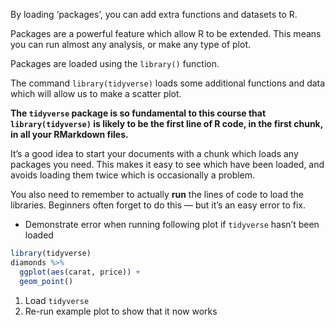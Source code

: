 By loading 'packages', you can add extra functions and datasets to R.

Packages are a powerful feature which allow R to be extended. This means you can run almost
any analysis, or make any type of plot.

Packages are loaded using the `library()` function.

The command `library(tidyverse)` loads some additional functions and data which will allow us to make a scatter plot.

**The `tidyverse` package is so fundamental to this course that `library(tidyverse)` is
likely to be the first line of R code, in the first chunk, in all your RMarkdown files.**

It's a good idea to start your documents with a chunk which loads any packages you need. This makes it easy to see which
have been loaded, and avoids loading them twice which is occasionally a problem.

You also need to remember to actually **run** the lines of code to load the libraries.
Beginners often forget to do this — but it's an easy error to fix.

:::{.direction}
* Demonstrate error when running following plot if `tidyverse` hasn't been loaded
:::

```r
library(tidyverse)
diamonds %>%
  ggplot(aes(carat, price)) +
  geom_point()
```

:::{.direction}
1. Load `tidyverse`
1. Re-run example plot to show that it now works
:::